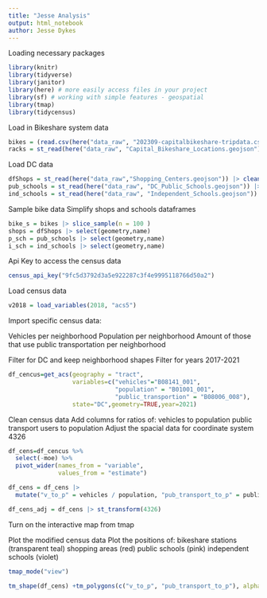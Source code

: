 ```yaml
---
title: "Jesse Analysis"
output: html_notebook
author: Jesse Dykes
---
```


Loading necessary packages

```r
library(knitr)
library(tidyverse)
library(janitor)
library(here) # more easily access files in your project
library(sf) # working with simple features - geospatial
library(tmap)
library(tidycensus)
```

Load in Bikeshare system data

```r
bikes = (read.csv(here("data_raw", "202309-capitalbikeshare-tripdata.csv")))
racks = st_read(here("data_raw", "Capital_Bikeshare_Locations.geojson")) |> clean_names()
```
Load DC data

```r
dfShops = st_read(here("data_raw","Shopping_Centers.geojson")) |> clean_names()
pub_schools = st_read(here("data_raw", "DC_Public_Schools.geojson")) |> clean_names()
ind_schools = st_read(here("data_raw", "Independent_Schools.geojson")) |> clean_names()
```
Sample bike data 
Simplify shops and schools dataframes

```r
bike_s = bikes |> slice_sample(n = 100 )
shops = dfShops |> select(geometry,name)
p_sch = pub_schools |> select(geometry,name)
i_sch = ind_schools |> select(geometry,name)
```

Api Key to access the census data

```r
census_api_key("9fc5d3792d3a5e922287c3f4e9995118766d50a2")
```
Load census data

```r
v2018 = load_variables(2018, "acs5")
```

Import specific census data:

Vehicles per neighborhood
Population per neighborhood
Amount of those that use public transportation per neighborhood

Filter for DC and keep neighborhood shapes
Filter for years 2017-2021

```r

df_cencus=get_acs(geography = "tract",
                  variables=c("vehicles"="B08141_001",
                              "population" = "B01001_001",
                              "public_transportion" = "B08006_008"),
                  state="DC",geometry=TRUE,year=2021) 
```

Clean census data
Add columns for ratios of: 
  vehicles to population
  public transport users to population
Adjust the spacial data for coordinate system 4326

```r
df_cens=df_cencus %>% 
  select(-moe) %>% 
  pivot_wider(names_from = "variable", 
              values_from = "estimate")

df_cens = df_cens |>
  mutate("v_to_p" = vehicles / population, "pub_transport_to_p" = public_transportion / population)

df_cens_adj = df_cens |> st_transform(4326)
```

Turn on the interactive map from tmap

Plot the modified census data
Plot the positions of:
  bikeshare stations (transparent teal)
  shopping areas (red)
  public schools (pink)
  independent schools (violet)

```r

tmap_mode("view")

tm_shape(df_cens) +tm_polygons(c("v_to_p", "pub_transport_to_p"), alpha=.5) + tm_shape(shops) + tm_dots(col = "#FF1300", size = 0.1) + tm_shape(racks) + tm_dots(col = "#AEEDE2", size = 0.06, alpha = 0.5) + tm_shape(p_sch) + tm_dots(col = "#FE2DE2", size = 0.06) + tm_shape(i_sch) + tm_dots(col = "#602DE2", size = 0.06)
```

```r

```

